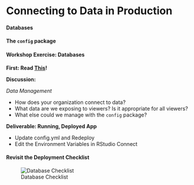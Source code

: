 # Connecting to Data in Production

#### Databases

#### The `config` package

#### Workshop Exercise: Databases

**First: Read [This](https://db.rstudio.com/best-practices/portable-code/)!**

**Discussion:** 

_Data Management_

- How does your organization connect to data?
- What data are we exposing to viewers? Is it appropriate for all viewers?
- What else could we manage with the `config` package? 

**Deliverable: Running, Deployed App**

- Update config.yml and Redeploy
- Edit the Environment Variables in RStudio Connect

#### Revisit the Deployment Checklist

![Database Checklist](imgs/databases/database-checklist.png)

